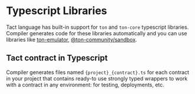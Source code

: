 # Typescript Libraries

Tact language has built-in support for `ton` and `ton-core` typescript libraries. Compiler generates code for these libraries automatically and you can use libraries like [ton-emulator](https://github.com/ton-core/ton-emulator), [@ton-community/sandbox](https://github.com/ton-community/sandbox).

## Tact contract in Typescript

Compiler generates files named `{project}_{contract}.ts` for each contract in your project that contains ready-to use strongly typed wrappers to work with a contract in any environment: for testing, deployments, etc.